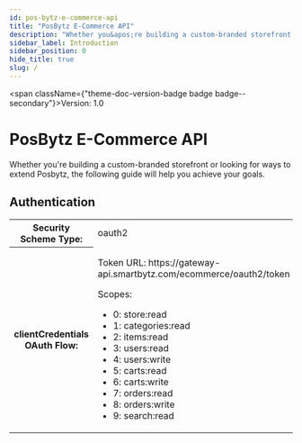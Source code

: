 ```yaml
---
id: pos-bytz-e-commerce-api
title: "PosBytz E-Commerce API"
description: "Whether you&apos;re building a custom-branded storefront or looking for ways to extend Posbytz, the following guide will help you achieve your goals."
sidebar_label: Introduction
sidebar_position: 0
hide_title: true
slug: /
---
```



<span className={"theme-doc-version-badge badge badge--secondary"}>Version: 1.0</span>

# PosBytz E-Commerce API



Whether you&apos;re building a custom-branded storefront or looking for ways to extend Posbytz, the following guide will help you achieve your goals.

<div style={{"marginBottom":"2rem"}}><h2 id={"authentication"} style={{"marginBottom":"1rem"}}>Authentication</h2><Tabs><TabItem label={"OAuth 2.0"} value={"oauth2"}><div><table><tbody><tr><th>Security Scheme Type:</th><td>oauth2</td></tr><tr><th>clientCredentials OAuth Flow:</th><td><p>Token URL: https://gateway-api.smartbytz.com/ecommerce/oauth2/token</p><span>Scopes:</span><ul><li>0: store:read</li><li>1: categories:read</li><li>2: items:read</li><li>3: users:read</li><li>4: users:write</li><li>5: carts:read</li><li>6: carts:write</li><li>7: orders:read</li><li>8: orders:write</li><li>9: search:read</li></ul></td></tr></tbody></table></div></TabItem></Tabs></div>
      